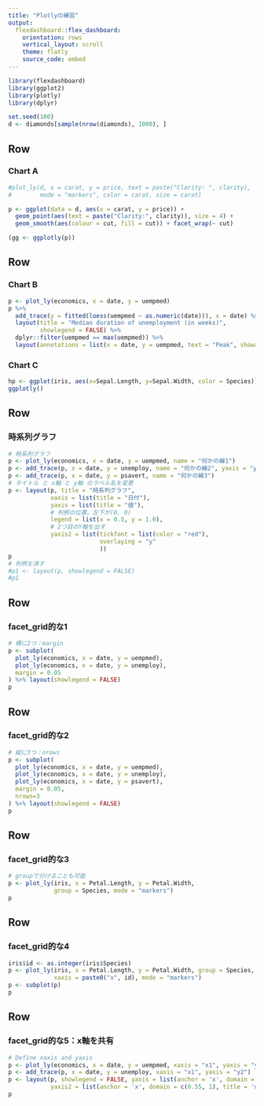 ```yaml
---
title: "Plotlyの練習"
output: 
  flexdashboard::flex_dashboard:
    orientation: rows
    vertical_layout: scroll
    theme: flatly
    source_code: embed
---
```


```r
library(flexdashboard)
library(ggplot2)
library(plotly)
library(dplyr)
```

```r
set.seed(100)
d <- diamonds[sample(nrow(diamonds), 1000), ]
```

Row
-----------------------------------------------------------------------

### Chart A

```r
#plot_ly(d, x = carat, y = price, text = paste("Clarity: ", clarity),
#        mode = "markers", color = carat, size = carat)

p <- ggplot(data = d, aes(x = carat, y = price)) +
  geom_point(aes(text = paste("Clarity:", clarity)), size = 4) +
  geom_smooth(aes(colour = cut, fill = cut)) + facet_wrap(~ cut)

(gg <- ggplotly(p))
```

Row
-----------------------------------------------------------------------

### Chart B

```r
p <- plot_ly(economics, x = date, y = uempmed)
p %>%
  add_trace(y = fitted(loess(uempmed ~ as.numeric(date))), x = date) %>%
  layout(title = "Median duration of unemployment (in weeks)",
         showlegend = FALSE) %>%
  dplyr::filter(uempmed == max(uempmed)) %>%
  layout(annotations = list(x = date, y = uempmed, text = "Peak", showarrow = T))
```

### Chart C

```r
hp <- ggplot(iris, aes(x=Sepal.Length, y=Sepal.Width, color = Species)) + geom_point() + facet_wrap(~Species)
ggplotly()
```

Row
-----------------------------------------------------------------------

### 時系列グラフ

```r
# 時系列グラフ
p <- plot_ly(economics, x = date, y = uempmed, name = "何かの線1")
p <- add_trace(p, x = date, y = unemploy, name = "何かの線2", yaxis = "y2")
p <- add_trace(p, x = date, y = psavert, name = "何かの線3")
# タイトル と x軸 と y軸 のラベル名を変更
p <- layout(p, title = "時系列グラフ",
            xaxis = list(title = "日付"), 
            yaxis = list(title = "値"),
            # 判例の位置。左下が(0, 0)
            legend = list(x = 0.5, y = 1.0),
            # 2つ目のY軸を出す
            yaxis2 = list(tickfont = list(color = "red"),
                          overlaying = "y"
                          ))
p
# 判例を消す
#p1 <- layout(p, showlegend = FALSE)
#p1
```

Row
-----------------------------------------------------------------------

### facet_grid的な1

```r
# 横に2つ：margin
p <- subplot(
  plot_ly(economics, x = date, y = uempmed),
  plot_ly(economics, x = date, y = unemploy),
  margin = 0.05
) %>% layout(showlegend = FALSE)
p
```

Row
-----------------------------------------------------------------------

### facet_grid的な2

```r
# 縦に3つ：nrows
p <- subplot(
  plot_ly(economics, x = date, y = uempmed),
  plot_ly(economics, x = date, y = unemploy),
  plot_ly(economics, x = date, y = psavert),
  margin = 0.05,
  nrows=3
) %>% layout(showlegend = FALSE)
p
```

Row
-----------------------------------------------------------------------

### facet_grid的な3

```r
# groupで分けることも可能
p <- plot_ly(iris, x = Petal.Length, y = Petal.Width,
             group = Species, mode = "markers")
p
```

Row
-----------------------------------------------------------------------

### facet_grid的な4

```r
iris$id <- as.integer(iris$Species)
p <- plot_ly(iris, x = Petal.Length, y = Petal.Width, group = Species,
             xaxis = paste0("x", id), mode = "markers")
p <- subplot(p)
p
```

Row
-----------------------------------------------------------------------

### facet_grid的な5：x軸を共有

```r
# Define xaxis and yaxis
p <- plot_ly(economics, x = date, y = uempmed, xaxis = "x1", yaxis = "y1")
p <- add_trace(p, x = date, y = unemploy, xaxis = "x1", yaxis = "y2")
p <- layout(p, showlegend = FALSE, yaxis = list(anchor = 'x', domain = c(0, 0.45)),
            yaxis2 = list(anchor = 'x', domain = c(0.55, 1), title = 'unemploy'))
p
```

